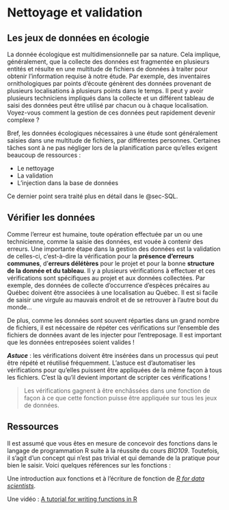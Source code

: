 # Nettoyage et validation

## Les jeux de données en écologie

La donnée écologique est multidimensionnelle par sa nature. Cela implique, généralement, que la collecte des données est fragmentée en plusieurs entités et résulte en une multitude de fichiers de données à traiter pour obtenir l'information requise à notre étude. Par exemple, des inventaires ornithologiques par points d'écoute génèrent des données provenant de plusieurs localisations à plusieurs points dans le temps. Il peut y avoir plusieurs techniciens impliqués dans la collecte et un différent tableau de saisi des données peut être utilisé par chacun ou à chaque localisation. Voyez-vous comment la gestion de ces données peut rapidement devenir complexe ?

Bref, les données écologiques nécessaires à une étude sont généralement saisies dans une multitude de fichiers, par différentes personnes. Certaines tâches sont à ne pas négliger lors de la planification parce qu'elles exigent beaucoup de ressources :

- Le nettoyage
- La validation
- L'injection dans la base de données

Ce dernier point sera traité plus en détail dans le @sec-SQL.

## Vérifier les données

Comme l'erreur est humaine, toute opération effectuée par un ou une technicienne, comme la saisie des données, est vouée à contenir des erreurs. Une importante étape dans la gestion des données est la validation de celles-ci, c'est-à-dire la vérification pour la **présence d'erreurs communes**, d'**erreurs délétères** pour le projet et pour la bonne **structure de la donnée et du tableau**. Il y a plusieurs vérifications à effectuer et ces vérifications sont spécifiques au projet et aux données collectées. Par exemple, des données de collecte d'occurrence d'espèces précaires au Québec doivent être associées à une localisation au Québec. Il est si facile de saisir une virgule au mauvais endroit et de se retrouver à l'autre bout du monde...

De plus, comme les données sont souvent réparties dans un grand nombre de fichiers, il est nécessaire de répéter ces vérifications sur l'ensemble des fichiers de données avant de les injecter pour l'entreposage. Il est important que les données entreposées soient valides !

***Astuce*** : les vérifications doivent être insérées dans un processus qui peut être répété et réutilisé fréquemment. L'astuce est d'automatiser les vérifications pour qu'elles puissent être appliquées de la même façon à tous les fichiers. C'est là qu'il devient important de scripter ces vérifications ! 

> Les vérifications gagnent à être enchâssées dans une fonction de façon à ce que cette fonction puisse être appliquée sur tous les jeux de données. 


## Ressources

Il est assumé que vous êtes en mesure de concevoir des fonctions dans le langage de programmation R suite à la réussite du cours *BIO109*. Toutefois, il s'agit d'un concept qui n'est pas trivial et qui demande de la pratique pour bien le saisir. Voici quelques références sur les fonctions :

Une introduction aux fonctions et à l'écriture de fonction de [*R for data scientists*](https://r4ds.hadley.nz/functions.html).

Une vidéo : [A tutorial for writing functions in R](https://www.youtube.com/watch?v=3uK1OzA7CTs)